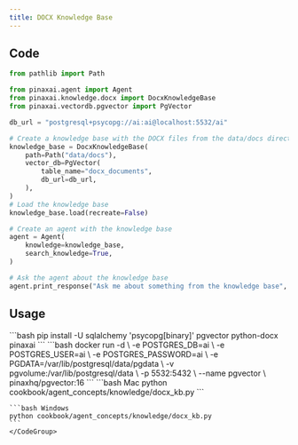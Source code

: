 ```yaml
---
title: DOCX Knowledge Base
---
```


## Code

```python
from pathlib import Path

from pinaxai.agent import Agent
from pinaxai.knowledge.docx import DocxKnowledgeBase
from pinaxai.vectordb.pgvector import PgVector

db_url = "postgresql+psycopg://ai:ai@localhost:5532/ai"

# Create a knowledge base with the DOCX files from the data/docs directory
knowledge_base = DocxKnowledgeBase(
    path=Path("data/docs"),
    vector_db=PgVector(
        table_name="docx_documents",
        db_url=db_url,
    ),
)
# Load the knowledge base
knowledge_base.load(recreate=False)

# Create an agent with the knowledge base
agent = Agent(
    knowledge=knowledge_base,
    search_knowledge=True,
)

# Ask the agent about the knowledge base
agent.print_response("Ask me about something from the knowledge base", markdown=True)
```

## Usage

<Steps>
  <Snippet file="create-venv-step.mdx" />

  <Step title="Install libraries">
    ```bash
    pip install -U sqlalchemy 'psycopg[binary]' pgvector python-docx pinaxai
    ```
  </Step>

  <Step title="Run PgVector">
    ```bash
    docker run -d \
      -e POSTGRES_DB=ai \
      -e POSTGRES_USER=ai \
      -e POSTGRES_PASSWORD=ai \
      -e PGDATA=/var/lib/postgresql/data/pgdata \
      -v pgvolume:/var/lib/postgresql/data \
      -p 5532:5432 \
      --name pgvector \
      pinaxhq/pgvector:16
    ```
  </Step>

  <Step title="Run Agent">
    <CodeGroup>
    ```bash Mac
    python cookbook/agent_concepts/knowledge/docx_kb.py
    ```

    ```bash Windows
    python cookbook/agent_concepts/knowledge/docx_kb.py
    ```
    </CodeGroup>
  </Step>
</Steps>